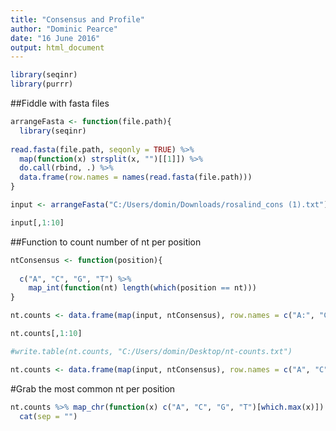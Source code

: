 ---
title: "Consensus and Profile"
author: "Dominic Pearce"
date: "16 June 2016"
output: html_document
---

```{r setup, include=FALSE}
library(seqinr)
library(purrr)
```

##Fiddle with fasta files
```{r}
arrangeFasta <- function(file.path){
  library(seqinr)
  
read.fasta(file.path, seqonly = TRUE) %>% 
  map(function(x) strsplit(x, "")[[1]]) %>% 
  do.call(rbind, .) %>% 
  data.frame(row.names = names(read.fasta(file.path)))
}

input <- arrangeFasta("C:/Users/domin/Downloads/rosalind_cons (1).txt")

input[,1:10]
```

##Function to count number of nt per position
```{r}
ntConsensus <- function(position){
  
  c("A", "C", "G", "T") %>% 
    map_int(function(nt) length(which(position == nt)))
}

nt.counts <- data.frame(map(input, ntConsensus), row.names = c("A:", "C:", "G:", "T:"))

nt.counts[,1:10]
```

```{r, echo=FALSE, message=FALSE}
#write.table(nt.counts, "C:/Users/domin/Desktop/nt-counts.txt")

nt.counts <- data.frame(map(input, ntConsensus), row.names = c("A", "C", "G", "T"))
```

#Grab the most common nt per position
```{r}
nt.counts %>% map_chr(function(x) c("A", "C", "G", "T")[which.max(x)]) %>% 
  cat(sep = "")
```

